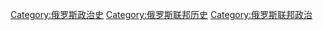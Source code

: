 [[Category:俄罗斯政治史|Category:俄罗斯政治史]]
[[Category:俄罗斯联邦历史|Category:俄罗斯联邦历史]]
[[Category:俄罗斯联邦政治|Category:俄罗斯联邦政治]]